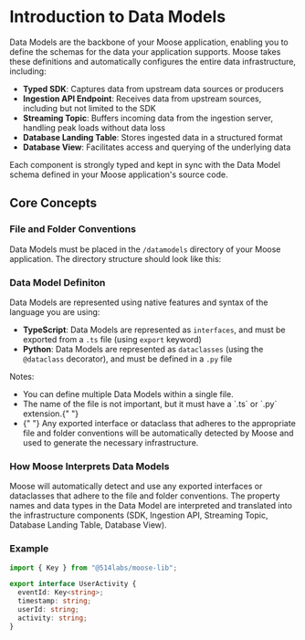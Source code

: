 
# Introduction to Data Models

Data Models are the backbone of your Moose application, enabling you to define the schemas for the data your application supports. Moose takes these definitions and automatically configures the entire data infrastructure, including:

- **Typed SDK**: Captures data from upstream data sources or producers
- **Ingestion API Endpoint**: Receives data from upstream sources, including but not limited to the SDK
- **Streaming Topic**: Buffers incoming data from the ingestion server, handling peak loads without data loss
- **Database Landing Table**: Stores ingested data in a structured format
- **Database View**: Facilitates access and querying of the underlying data

Each component is strongly typed and kept in sync with the Data Model schema defined in your Moose application's source code.

## Core Concepts

### File and Folder Conventions

Data Models must be placed in the `/datamodels` directory of your Moose application. The directory structure should look like this:

<FileTree>
  <FileTree.Folder name="app" open>
    <FileTree.Folder name="datamodels" open>
      <FileTree.File name="models.ts" />
    </FileTree.Folder>
    <FileTree.Folder name="..." />
  </FileTree.Folder>
</FileTree>

### Data Model Definiton

Data Models are represented using native features and syntax of the language you are using:

- **TypeScript**: Data Models are represented as `interfaces`, and must be exported from a `.ts` file (using `export` keyword)
- **Python**: Data Models are represented as `dataclasses` (using the `@dataclass` decorator), and must be defined in a `.py` file

<Callout>
  Notes:
  <ul>
    <li> You can define multiple Data Models within a single file. </li>
    <li>
      The name of the file is not important, but it must have a `.ts` or `.py`
      extension.{" "}
    </li>
    <li>
      {" "}
      Any exported interface or dataclass that adheres to the appropriate file and
      folder conventions will be automatically detected by Moose and used to generate
      the necessary infrastructure.
    </li>
  </ul>
</Callout>

### How Moose Interprets Data Models

Moose will automatically detect and use any exported interfaces or dataclasses that adhere to the file and folder conventions. The property names and data types in the Data Model are interpreted and translated into the infrastructure components (SDK, Ingestion API, Streaming Topic, Database Landing Table, Database View).

### Example

```ts filename="datamodels/models.ts" copy
import { Key } from "@514labs/moose-lib";

export interface UserActivity {
  eventId: Key<string>;
  timestamp: string;
  userId: string;
  activity: string;
}
```
